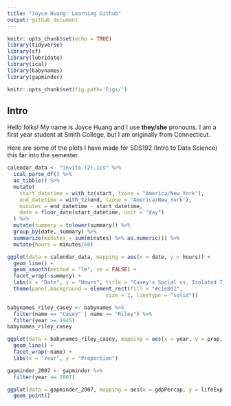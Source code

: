 ---
title: "Joyce Huang: Learning Github"
output: github_document
---

```{r setup, echo = FALSE, results='hide',fig.keep='all'} 
knitr::opts_chunk$set(echo = TRUE)
library(tidyverse)
library(sf)
library(lubridate)
library(ical)
library(babynames)
library(gapminder)
```

```{r global_options}
knitr::opts_chunk$set(fig.path='Figs/')
```


## Intro

Hello folks! My name is Joyce Huang and I use **they/she** pronouns. I am a first year student at Smith College, but I am originally from Connecticut. 


Here are some of the plots I have made for SDS192 (Intro to Data Science) this far into the semester. 

```{r, echo=FALSE, results='hide', fig.keep='all'}
calendar_data <- "invite (2).ics" %>%
  ical_parse_df() %>% 
  as_tibble() %>% 
  mutate(
    start_datetime = with_tz(start, tzone = "America/New_York"),
    end_datetime = with_tz(end, tzone = "America/New_York"),
    minutes = end_datetime - start_datetime,
    date = floor_date(start_datetime, unit = "day")
  ) %>%
  mutate(summary = tolower(summary)) %>%
  group_by(date, summary) %>%
  summarize(minutes = sum(minutes) %>% as.numeric()) %>%
  mutate(hours = minutes/60)

```

```{r}
ggplot(data = calendar_data, mapping = aes(x = date, y = hours)) +
  geom_line() +
  geom_smooth(method = "lm", se = FALSE) +
  facet_wrap(~summary) +
  labs(x = "Date", y = "Hours", title = "Casey's Social vs. Isolated Time in Hours") +
  theme(panel.background = element_rect(fill = "#c1e8d2",
                                size = 2, linetype = "solid"))
```

```{r, echo=FALSE, results='hide', fig.keep='all'}
babynames_riley_casey <- babynames %>% 
  filter(name == "Casey" | name == "Riley") %>% 
  filter(year >= 1945)
babynames_riley_casey
```

```{r}
ggplot(data = babynames_riley_casey, mapping = aes(x = year, y = prop, group = sex, color = sex)) +
  geom_line() +
  facet_wrap(~name) +
  labs(x = "Year", y = "Proportion")
```

```{r}
gapminder_2007 <- gapminder %>% 
  filter(year == 2007)
```

```{r}
ggplot(data = gapminder_2007, mapping = aes(x = gdpPercap, y = lifeExp, size = pop, color = continent)) +
  geom_point()
```



